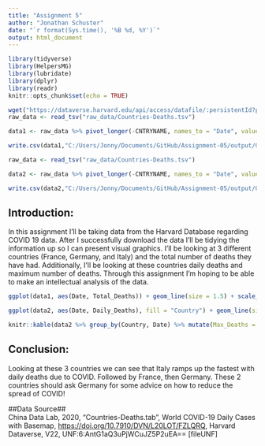 ```yaml
---
title: "Assignment 5"
author: "Jonathan Schuster"
date: "`r format(Sys.time(), '%B %d, %Y')`"
output: html_document
---
```


<!-- (1) Create folders for raw_data and output --> 


<!-- (2) Write a chunk that loads the needed tidyverse libraries but does not show up in any way in the final html document. --> 

```r
library(tidyverse)
library(HelpersMG)
library(lubridate)
library(dplyr)
library(readr)
knitr::opts_chunk$set(echo = TRUE)
```

<!-- (3) Write a chunk that uses wget to download the data file from the Harvard Dataverse and save is as raw_data/Countries-Deaths.tsv. This chunk should also not show up in any way in the final html and should be cached so that you do not repeatedly download the file as you reexecute your code. --> 

```r

wget("https://dataverse.harvard.edu/api/access/datafile/:persistentId?persistentId=doi:10.7910/DVN/L20LOT/FZLQRQ ", destfile = "C:/Users/Jonny/Documents/GitHub/Assignment-05/raw_data/Countries-Deaths.tsv")
raw_data <- read_tsv("raw_data/Countries-Deaths.tsv")
```

<!-- (4) Write a chunk that creates a tidy dataset called output/GFI_total_deaths_by_date.csv. This file should have variables named Country, Date, and Total_Deaths. You will need to use several tidy tools to restructure the data with pivot_long() and convert the four-digit codes to dates using lubridate. Filter the data so that only information from Germany, France, and Italy are present. This chuck should not display anything in the final html document. --> 

```r


data1 <- raw_data %>% pivot_longer(-CNTRYNAME, names_to = "Date", values_to = "Total_Deaths") %>% separate(col = "Date", into = c("Month", "Day"), sep = 2) %>% mutate(Date = mdy(paste(Month, Day, "2020", sep = "-"))) %>% filter(CNTRYNAME %in% c("France", "Germany", "Italy")) %>% rename(Country = `CNTRYNAME`)

write.csv(data1,"C:/Users/Jonny/Documents/GitHub/Assignment-05/output/GFI_total_deaths_by_date.csv", row.names = FALSE)
```



<!-- (5) Write another chunk that reates a tidy dataset called output/GFI_daily_deaths_by_date.csv. This file should have variables named Country, Date, and Daily_Deaths. You can start from the previous data and use the lag() function to calculate the daily death rates as a difference between adjacent datapoints. Once again, this should not show up in the final html. --> 

```r

raw_data <- read_tsv("raw_data/Countries-Deaths.tsv")

data2 <- raw_data %>% pivot_longer(-CNTRYNAME, names_to = "Date", values_to = "Daily_Deaths") %>% separate(col = "Date", into = c("Month", "Day"), sep = 2) %>% mutate(Date = mdy(paste(Month, Day, "2020", sep = "-"))) %>% filter(CNTRYNAME %in% c("France", "Germany", "Italy")) %>% rename(Country = `CNTRYNAME`) %>% lag(1) %>% na.omit()

write.csv(data2,"C:/Users/Jonny/Documents/GitHub/Assignment-05/output/GFI_daily_deaths_by_date.csv", row.names = FALSE)

```

<!-- (6) Write a chunk that uses ggplot2 to create a line graph that comparing the total deaths between the three countries over time. Color each line by country and use a line size of 1.5. Set the Y axis to be a log10 scale, and label that axis as Total COVID-19 Deaths. Please use the ggplot2 linedraw theme for your plot. --> 

## Introduction: ##

In this assignment I'll be taking data from the Harvard Database regarding COVID 19 data. After I successfully download the data I'll be tidying the information up so I can present visual graphics. I'll be looking at 3 different countries (France, Germany, and Italy) and the total number of deaths they have had. Additionally, I'll be looking at these countries daily deaths and maximum number of deaths. Through this assignment I'm hoping to be able to make an intellectual analysis of the data.

```r

ggplot(data1, aes(Date, Total_Deaths)) + geom_line(size = 1.5) + scale_y_log10() + labs(y = "Total COVID-19 Deaths") + theme_linedraw()

```

<!-- (7) Write a chunk that uses ggplot2 to create a line graph that comparing the daily deaths between the three countries over time. Color each line by country and use a line size of 1.5. Label the y axis as Daily COVID-19 Deaths and set the y-axis limits to range from 0 to 1,000. Please use the ggplot2 linedraw theme for your plot. --> 

```r

ggplot(data2, aes(Date, Daily_Deaths), fill = "Country") + geom_line(size = 1.5) + scale_y_log10() + labs(y = "Daily COVID-19 Deaths") + theme_linedraw()

```

<!-- (8) Write one last chuck that groups the daily death data by country and finds the maximum number of deaths per day. Use knitr::kable() to display this as a table in your html document. -->  

```r

knitr::kable(data2 %>% group_by(Country, Date) %>% mutate(Max_Deaths = max(Daily_Deaths)))

```

## Conclusion: ##

Looking at these 3 countries we can see that Italy ramps up the fastest with daily deaths due to COVID. Followed by France, then Germany. These 2 countries should ask Germany for some advice on how to reduce the spread of COVID!

<!-- (9) Using markdown, provide an introduction and conclusion section before and after the analysis that you just performed, respectively. These sections should be level 2 headings. --> 


<!-- (10) Cite your data source - another level 2 heading - using this reference. Check online to make sure that you get any formatting (e.g. italics, links, etc. correct) --> 


##Data Source##    
China Data Lab, 2020, "Countries-Deaths.tab", World COVID-19 Daily Cases with Basemap, [https://doi.org/10.7910/DVN/L20LOT/FZLQRQ](https://doi.org/10.7910/DVN/L20LOT/FZLQRQ), Harvard Dataverse, V22, UNF:6:AntG1aQ3uPjWCuJZ5P2uEA== [fileUNF]
